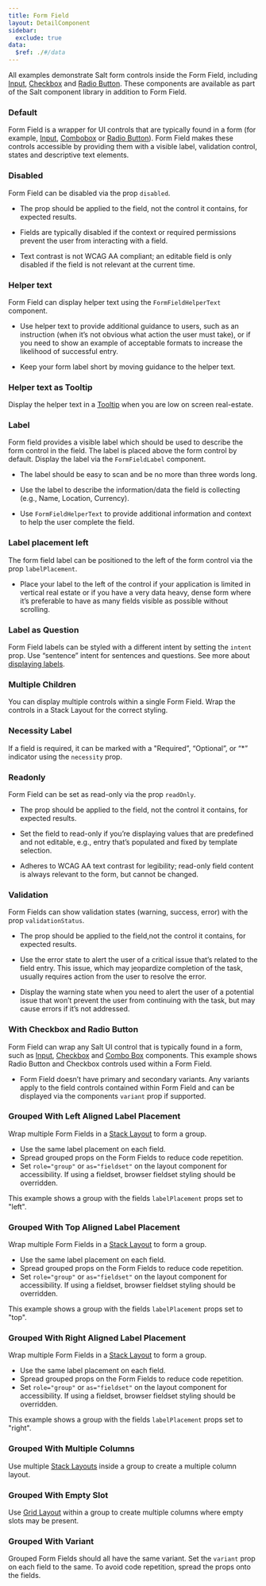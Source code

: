 ```yaml
---
title: Form Field
layout: DetailComponent
sidebar:
  exclude: true
data:
  $ref: ./#/data
---
```


All examples demonstrate Salt form controls inside the Form Field, including [Input](../input), [Checkbox](../checkbox) and [Radio Button](../radio-button). These components are available as part of the Salt component library in addition to Form Field.

<LivePreviewControls>
<LivePreview componentName="form-field" exampleName="Default" >

### Default

Form Field is a wrapper for UI controls that are typically found in a form (for example, [Input](../input), [Combobox](../combo-box) or [Radio Button](../radio-button)). Form Field makes these controls accessible by providing them with a visible label, validation control, states and descriptive text elements.

</LivePreview>
<LivePreview componentName="form-field" exampleName="Disabled" >

### Disabled

Form Field can be disabled via the prop `disabled`.

- The prop should be applied to the field, not the control it contains, for expected results.

- Fields are typically disabled if the context or required permissions prevent the user from interacting with a field.

- Text contrast is not WCAG AA compliant; an editable field is only disabled if the field is not relevant at the current time.

</LivePreview>
<LivePreview componentName="form-field" exampleName="HelperText" >

### Helper text

Form Field can display helper text using the `FormFieldHelperText` component.

- Use helper text to provide additional guidance to users, such as an instruction (when it’s not obvious what action the user must take), or if you need to show an example of acceptable formats to increase the likelihood of successful entry.

- Keep your form label short by moving guidance to the helper text.

</LivePreview>
<LivePreview componentName="form-field" exampleName="HelperTextAsTooltip" >

### Helper text as Tooltip

Display the helper text in a [Tooltip](../tooltip) when you are low on screen real-estate.

</LivePreview>
<LivePreview componentName="form-field" exampleName="Label" >

### Label

Form field provides a visible label which should be used to describe the form control in the field. The label is placed above the form control by default. Display the label via the `FormFieldLabel` component.

- The label should be easy to scan and be no more than three words long.

- Use the label to describe the information/data the field is collecting (e.g., Name, Location, Currency).

- Use `FormFieldHelperText` to provide additional information and context to help the user complete the field.

</LivePreview>
<LivePreview componentName="form-field" exampleName="LabelLeft" >

### Label placement left

The form field label can be positioned to the left of the form control via the prop `labelPlacement`.

- Place your label to the left of the control if your application is limited in vertical real estate or if you have a very data heavy, dense form where it’s preferable to have as many fields visible as possible without scrolling.

</LivePreview>
<LivePreview componentName="form-field" exampleName="LabelQuestion" >

### Label as Question

Form Field labels can be styled with a different intent by setting the `intent` prop. Use “sentence” intent for sentences and questions. See more about [displaying labels](/salt/patterns/forms#label-vs-question).

</LivePreview>
<LivePreview componentName="form-field" exampleName="MultipleChildren" >

### Multiple Children

You can display multiple controls within a single Form Field. Wrap the controls in a Stack Layout for the correct styling.

</LivePreview>
<LivePreview componentName="form-field" exampleName="NecessityLabel" >

### Necessity Label

If a field is required, it can be marked with a "Required”, “Optional”, or “\*” indicator using the `necessity` prop.

</LivePreview>
<LivePreview componentName="form-field" exampleName="Readonly" >

### Readonly

Form Field can be set as read-only via the prop `readOnly`.

- The prop should be applied to the field, not the control it contains, for expected results.

- Set the field to read-only if you’re displaying values that are predefined and not editable, e.g., entry that’s populated and fixed by template selection.

- Adheres to WCAG AA text contrast for legibility; read-only field content is always relevant to the form, but cannot be changed.

</LivePreview>
<LivePreview componentName="form-field" exampleName="Validation" >

### Validation

Form Fields can show validation states (warning, success, error) with the prop `validationStatus`.

- The prop should be applied to the field,not the control it contains, for expected results.

- Use the error state to alert the user of a critical issue that’s related to the field entry. This issue, which may jeopardize completion of the task, usually requires action from the user to resolve the error.

- Display the warning state when you need to alert the user of a potential issue that won’t prevent the user from continuing with the task, but may cause errors if it’s not addressed.

</LivePreview>
<LivePreview componentName="form-field" exampleName="WithCheckboxAndRadioButton" >

### With Checkbox and Radio Button

Form Field can wrap any Salt UI control that is typically found in a form, such as [Input](../input), [Checkbox](../checkbox) and [Combo Box](../combo-box) components. This example shows Radio Button and Checkbox controls used within a Form Field.

- Form Field doesn’t have primary and secondary variants. Any variants apply to the field controls contained within Form Field and can be displayed via the components `variant` prop if supported.

</LivePreview>
<LivePreview componentName="form-field" exampleName="GroupedWithLabelLeft" >

### Grouped With Left Aligned Label Placement

Wrap multiple Form Fields in a [Stack Layout](../stack-layout) to form a group.

- Use the same label placement on each field.
- Spread grouped props on the Form Fields to reduce code repetition.
- Set `role="group"` or `as="fieldset"` on the layout component for accessibility. If using a fieldset, browser fieldset styling should be overridden.

This example shows a group with the fields `labelPlacement` props set to "left".

</LivePreview>
<LivePreview componentName="form-field" exampleName="GroupedWithLabelTop" >

### Grouped With Top Aligned Label Placement

Wrap multiple Form Fields in a [Stack Layout](../stack-layout) to form a group.

- Use the same label placement on each field.
- Spread grouped props on the Form Fields to reduce code repetition.
- Set `role="group"` or `as="fieldset"` on the layout component for accessibility. If using a fieldset, browser fieldset styling should be overridden.

This example shows a group with the fields `labelPlacement` props set to "top".

</LivePreview>
<LivePreview componentName="form-field" exampleName="GroupedWithLabelRight" >

### Grouped With Right Aligned Label Placement

Wrap multiple Form Fields in a [Stack Layout](../stack-layout) to form a group.

- Use the same label placement on each field.
- Spread grouped props on the Form Fields to reduce code repetition.
- Set `role="group"` or `as="fieldset"` on the layout component for accessibility. If using a fieldset, browser fieldset styling should be overridden.

This example shows a group with the fields `labelPlacement` props set to "right".

</LivePreview>
<LivePreview componentName="form-field" exampleName="GroupedWithMultipleColumns" >

### Grouped With Multiple Columns

Use multiple [Stack Layouts](../stack-layout) inside a group to create a multiple column layout.

</LivePreview>
<LivePreview componentName="form-field" exampleName="GroupedWithEmptySlot" >

### Grouped With Empty Slot

Use [Grid Layout](../grid-layout) within a group to create multiple columns where empty slots may be present.

</LivePreview>
<LivePreview componentName="form-field" exampleName="GroupedWithVariant" >

### Grouped With Variant

Grouped Form Fields should all have the same variant. Set the `variant` prop on each field to the same. To avoid code repetition, spread the props onto the fields.

</LivePreview>
</LivePreviewControls>
